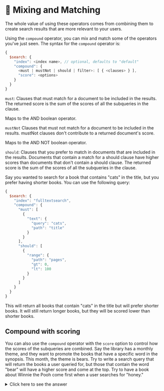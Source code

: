 # 📘 Mixing and Matching

The whole value of using these operators comes from combining them to create search results that are more relevant to your users.

Using the `compound` operator, you can mix and match some of the operators you've just seen. The syntax for the `compound` operator is:

```js
{
  $search: {
    "index": <index name>, // optional, defaults to "default"
    "compound": {
      <must | mustNot | should | filter>: [ { <clauses> } ],
      "score": <options>
    }
  }
}
```

`must`: Clauses that must match for a document to be included in the results. The returned score is the sum of the scores of all the subqueries in the clause.

Maps to the AND boolean operator.

`mustNot`
Clauses that must not match for a document to be included in the results. mustNot clauses don't contribute to a returned document's score.

Maps to the AND NOT boolean operator.

`should`: Clauses that you prefer to match in documents that are included in the results. Documents that contain a match for a should clause have higher scores than documents that don't contain a should clause. The returned score is the sum of the scores of all the subqueries in the clause.

Say you wanted to search for a book that contains "cats" in the title, but you prefer having shorter books. You can use the following query:

```js
{
  $search: {
    "index": "fulltextsearch",
    "compound": {
      "must": [
        {
          "text": {
            "query": "cats",
            "path": "title"
          }
        }
      ],
      "should": [
        {
          "range": {
            "path": "pages",
            "gt": 0,
            "lt": 100
          }
        }
      ]
    }
  }
}
```

This will return all books that contain "cats" in the title but will prefer shorter books. It will still return longer books, but they will be scored lower than shorter books.

## Compound with scoring

You can also use the `compound` operator with the `score` option to control how the scores of the subqueries are combined. Say the library has a monthly theme, and they want to promote the books that have a specific word in the synopsis. This month, the theme is bears. Try to write a search query that will return the books a user queried for, but those that contain the word "bear" will have a higher score and come at the top. Try to have a book about Winnie the Pooh come first when a user searches for "honey."

<details>
  <summary>Click here to see the answer</summary>
  <div>

```js
{
    $search: {
        "index": "fulltextsearch",
        "compound": {
            "must": [{
                "text": {
                    "query": "honey",
                    "path": ["title", "author.name", "synopsis"]
                }
            }],
            "should": [{
                "text": {
                    "query": "bear",
                    "path": "synopsis",
                    "score": {
                        "boost": { value: 10 }
                    }
                }
            }]
        }
    }
}
```

  </div>
</details>
